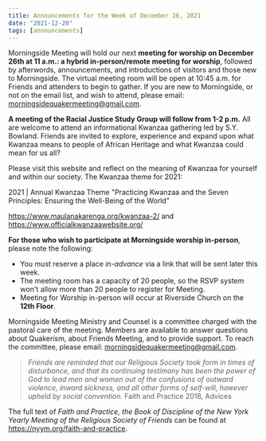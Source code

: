 ```yaml
---
title: Announcements for the Week of December 26, 2021
date: "2021-12-20"
tags: [announcements]
---
```


Morningside Meeting will hold our next **meeting for worship on December 26th at 11 a.m.: a hybrid in-person/remote meeting for worship**, followed by afterwords, announcements, and introductions of visitors and those new to Morningside. The virtual meeting room will be open at 10:45 a.m. for Friends and attenders to begin to gather. If you are new to Morningside, or not on the email list, and wish to attend, please email: morningsidequakermeeting@gmail.com.

**A meeting of the Racial Justice Study Group will follow from 1-2 p.m.** All are welcome to attend an informational Kwanzaa gathering led by S.Y. Bowland. Friends are invited to explore, experience and expand upon what Kwanzaa means to people of African Heritage and what Kwanzaa could mean for us all?

Please visit this website and reflect on the meaning of Kwanzaa for yourself and within our society. The Kwanzaa theme for 2021:

2021 | Annual Kwanzaa Theme
"Practicing Kwanzaa and the Seven Principles: Ensuring the Well-Being of the World"

https://www.maulanakarenga.org/kwanzaa-2/
and
https://www.officialkwanzaawebsite.org/

**For those who wish to participate at Morningside worship in-person**, please note the following:

- You must reserve a place _in-advance_ via a link that will be sent later this week.
- The meeting room has a capacity of 20 people, so the RSVP system won&#39;t allow more
  than 20 people to register for Meeting.
- Meeting for Worship in-person will occur at Riverside Church on the **12th Floor**.

Morningside Meeting Ministry and Counsel is a committee charged with the pastoral care of
the meeting. Members are available to answer questions about Quakerism, about Friends
Meeting, and to provide support. To reach the committee, please email:
morningsidequakermeeting@gmail.com.

> _Friends are reminded that our Religious Society took form in times of disturbance,
> and that its continuing testimony has been the power of God to lead men and women
> out of the confusions of outward violence, inward sickness, and all other forms of
> self-will, however upheld by social convention._
> Faith and Practice 2018, Advices

The full text of _Faith and Practice, the Book of Discipline of the New York Yearly Meeting of
the Religious Society of Friends_ can be found at https://nyym.org/faith-and-practice.
